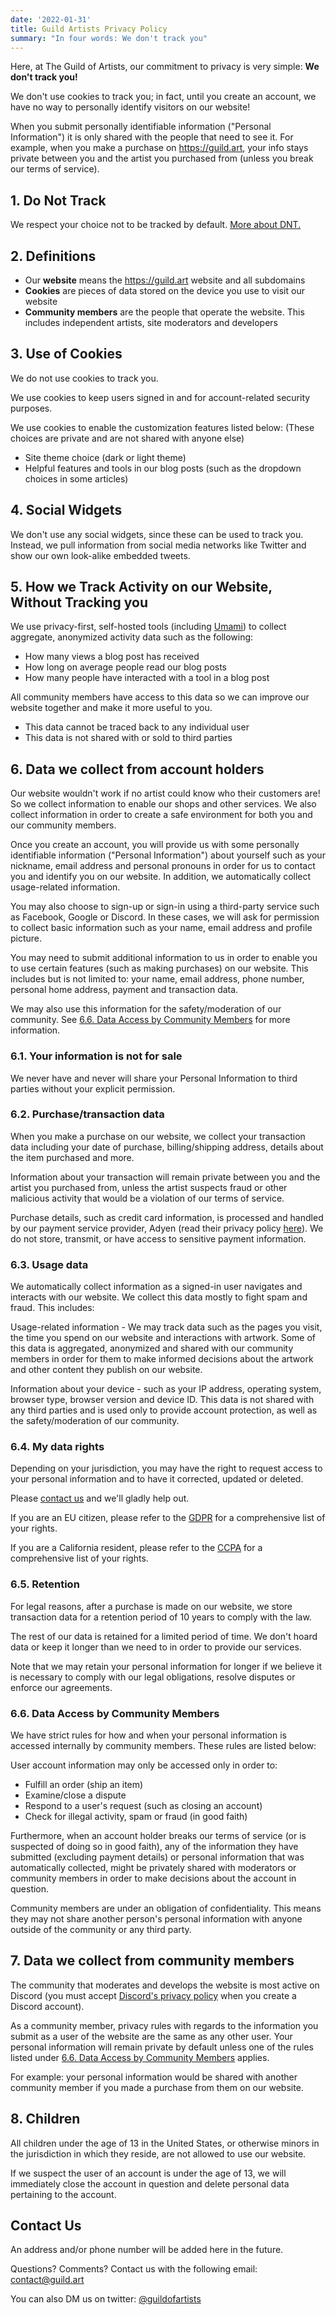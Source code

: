 ```yaml
---
date: '2022-01-31'
title: Guild Artists Privacy Policy
summary: "In four words: We don't track you"
---
```


Here, at The Guild of Artists, our commitment to privacy is very simple: **We don't track you!**

We don't use cookies to track you; in fact, until you create an account, we have no way to personally identify visitors on our website!

When you submit personally identifiable information ("Personal Information") it is only shared with the people that need to see it. For example, when you make a purchase on https://guild.art, your info stays private between you and the artist you purchased from (unless you break our terms of service).

## 1. Do Not Track

We respect your choice not to be tracked by default. [More about DNT.](https://allaboutdnt.com/)

## 2. Definitions

- Our **website** means the https://guild.art website and all subdomains
- **Cookies** are pieces of data stored on the device you use to visit our website
- **Community members** are the people that operate the website. This includes independent artists, site moderators and developers

## 3. Use of Cookies

We do not use cookies to track you.

We use cookies to keep users signed in and for account-related security purposes.

We use cookies to enable the customization features listed below: (These choices are private and are not shared with anyone else)

- Site theme choice (dark or light theme)
- Helpful features and tools in our blog posts (such as the dropdown choices in some articles)

## 4. Social Widgets

We don't use any social widgets, since these can be used to track you. Instead, we pull information from social media networks like Twitter and show our own look-alike embedded tweets.

## 5. How we Track Activity on our Website, Without Tracking you

We use privacy-first, self-hosted tools (including [Umami](https://umami.is/)) to collect aggregate, anonymized activity data such as the following:

- How many views a blog post has received
- How long on average people read our blog posts
- How many people have interacted with a tool in a blog post

All community members have access to this data so we can improve our website together and make it more useful to you.

- This data cannot be traced back to any individual user
- This data is not shared with or sold to third parties

## 6. Data we collect from account holders

Our website wouldn't work if no artist could know who their customers are! So we collect information to enable our shops and other services. We also collect information in order to create a safe environment for both you and our community members.

Once you create an account, you will provide us with some personally identifiable information ("Personal Information") about yourself such as your nickname, email address and personal pronouns in order for us to contact you and identify you on our website. In addition, we automatically collect usage-related information.

You may also choose to sign-up or sign-in using a third-party service such as Facebook, Google or Discord. In these cases, we will ask for permission to collect basic information such as your name, email address and profile picture.

You may need to submit additional information to us in order to enable you to use certain features (such as making purchases) on our website. This includes but is not limited to: your name, email address, phone number, personal home address, payment and transaction data.

We may also use this information for the safety/moderation of our community. See [6.6. Data Access by Community Members](#66-data-access-by-community-members) for more information.

### 6.1. Your information is not for sale

We never have and never will share your Personal Information to third parties without your explicit permission.

### 6.2. Purchase/transaction data

When you make a purchase on our website, we collect your transaction data including your date of purchase, billing/shipping address, details about the item purchased and more.

Information about your transaction will remain private between you and the artist you purchased from, unless the artist suspects fraud or other malicious activity that would be a violation of our terms of service.

Purchase details, such as credit card information, is processed and handled by our payment service provider, Adyen (read their privacy policy [here](https://www.adyen.com/policies-and-disclaimer/privacy-policy)). We do not store, transmit, or have access to sensitive payment information.

### 6.3. Usage data

We automatically collect information as a signed-in user navigates and interacts with our website. We collect this data mostly to fight spam and fraud. This includes:

Usage-related information - We may track data such as the pages you visit, the time you spend on our website and interactions with artwork. Some of this data is aggregated, anonymized and shared with our community members in order for them to make informed decisions about the artwork and other content they publish on our website.

Information about your device - such as your IP address, operating system, browser type, browser version and device ID. This data is not shared with any third parties and is used only to provide account protection, as well as the safety/moderation of our community.

### 6.4. My data rights

Depending on your jurisdiction, you may have the right to request access to your personal information and to have it corrected, updated or deleted.

Please [contact us](#contact-us) and we'll gladly help out.

If you are an EU citizen, please refer to the [GDPR](https://gdpr-info.eu/) for a comprehensive list of your rights.

If you are a California resident, please refer to the [CCPA](https://oag.ca.gov/privacy/ccpa) for a comprehensive list of your rights.

### 6.5. Retention

For legal reasons, after a purchase is made on our website, we store transaction data for a retention period of 10 years to comply with the law.

The rest of our data is retained for a limited period of time. We don't hoard data or keep it longer than we need to in order to provide our services.

Note that we may retain your personal information for longer if we believe it is necessary to comply with our legal obligations, resolve disputes or enforce our agreements.

### 6.6. Data Access by Community Members

We have strict rules for how and when your personal information is accessed internally by community members. These rules are listed below:

User account information may only be accessed only in order to:

- Fulfill an order (ship an item)
- Examine/close a dispute
- Respond to a user's request (such as closing an account)
- Check for illegal activity, spam or fraud (in good faith)

Furthermore, when an account holder breaks our terms of service (or is suspected of doing so in good faith), any of the information they have submitted (excluding payment details) or personal information that was automatically collected, might be privately shared with moderators or community members in order to make decisions about the account in question.

Community members are under an obligation of confidentiality. This means they may not share another person's personal information with anyone outside of the community or any third party.

## 7. Data we collect from community members

The community that moderates and develops the website is most active on Discord (you must accept [Discord's privacy policy](https://discord.com/privacy) when you create a Discord account).

As a community member, privacy rules with regards to the information you submit as a user of the website are the same as any other user. Your personal information will remain private by default unless one of the rules listed under [6.6. Data Access by Community Members](#66-data-access-by-community-members) applies.

For example: your personal information would be shared with another community member if you made a purchase from them on our website.

## 8. Children

All children under the age of 13 in the United States, or otherwise minors in the jurisdiction in which they reside, are not allowed to use our website.

If we suspect the user of an account is under the age of 13, we will immediately close the account in question and delete personal data pertaining to the account.

## Contact Us

An address and/or phone number will be added here in the future.

Questions? Comments? Contact us with the following email: [contact@guild.art](mailto:contact@guild.art)

You can also DM us on twitter: [@guildofartists](https://twitter.com/guildofartists)
